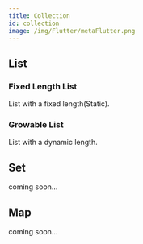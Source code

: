 ```yaml
---
title: Collection
id: collection
image: /img/Flutter/metaFlutter.png
---
```


## List ##

### Fixed Length List ###

List with a fixed length(Static).

### Growable List ###

List with a dynamic length.

## Set ##

coming soon...

## Map ##

coming soon...
